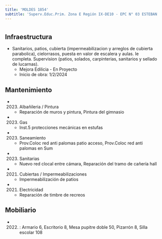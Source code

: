 ```yaml
---
title: 'MOLDES 1854'
subtitle: 'Superv.Educ.Prim. Zona E Región IX-DE10 - EPC N° 03 ESTEBAN ECHEVERRIA'
---
```


#
## Infraestructura

* Sanitarios, patios, cubierta (impermeabilizacion y arreglos de cubierta parabolica), cielorrasos, puesta en valor de escalera y aulas. Ie completa. Supervision (patios, solados, carpinterias, sanitarios y sellado de lucarnas). 
    + Mejora Edilicia - En Proyecto 
    + Inicio de obra: 1/2/2024 






## Mantenimiento

*  (2023) Albañileria / Pintura 
    + Reparación de muros y pintura, Pintura del gimnasio

*  (2023) Gas 
    + Inst.5 protecciones mecánicas en estufas

*  (2023) Saneamiento 
    + Prov.Coloc red anti palomas patio acceso, Prov.Coloc red anti palomas en Sum

*  (2023) Sanitarias 
    + Nuevo red clocal entre cámara, Reparación del tramo de cañería hall

*  (2021) Cubiertas / Impermeabilizaciones 
    + Impermeabilización de patios

*  (2021) Electricidad 
    + Reparación de timbre de recreos





## Mobiliario

*  (2022) : Armario 6, Escritorio 8, Mesa pupitre doble 50, Pizarrón 8, Silla escolar 108 



